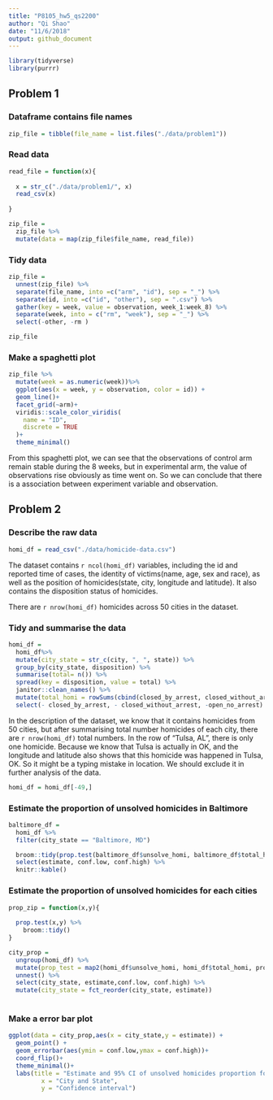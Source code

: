 ```yaml
---
title: "P8105_hw5_qs2200"
author: "Qi Shao"
date: "11/6/2018"
output: github_document
---
```


```r
library(tidyverse)
library(purrr)
```

## Problem 1

### Dataframe contains file names
```r
zip_file = tibble(file_name = list.files("./data/problem1"))
```

### Read data
```r
read_file = function(x){
  
  x = str_c("./data/problem1/", x)
  read_csv(x)
  
}

zip_file = 
  zip_file %>%
  mutate(data = map(zip_file$file_name, read_file))
```

### Tidy data
```r
zip_file = 
  unnest(zip_file) %>%
  separate(file_name, into =c("arm", "id"), sep = "_") %>%
  separate(id, into =c("id", "other"), sep = ".csv") %>%
  gather(key = week, value = observation, week_1:week_8) %>%
  separate(week, into = c("rm", "week"), sep = "_") %>%
  select(-other, -rm )

zip_file
```

### Make a spaghetti plot
```r
zip_file %>%
  mutate(week = as.numeric(week))%>%
  ggplot(aes(x = week, y = observation, color = id)) +
  geom_line()+
  facet_grid(~arm)+
  viridis::scale_color_viridis(
    name = "ID", 
    discrete = TRUE
  )+
  theme_minimal() 
```

From this spaghetti plot, we can see that the observations of control arm remain stable during the 8 weeks, but in experimental arm, the value of observations rise obviously as time went on. So we can conclude that there is a association between experiment variable and observation.

## Problem 2

### Describe the raw data
```r
homi_df = read_csv("./data/homicide-data.csv") 
```

The dataset contains `r ncol(homi_df)` variables, including the id and reported time of cases, the identity of victims(name, age, sex and race), as well as the position of homicides(state, city, longitude and latitude). It also contains the disposition status of homicides.

There are `r nrow(homi_df)` homicides across 50 cities in the dataset.

### Tidy and summarise the data
```r
homi_df = 
  homi_df%>%
  mutate(city_state = str_c(city, ", ", state)) %>%
  group_by(city_state, disposition) %>%
  summarise(total= n()) %>%
  spread(key = disposition, value = total) %>%
  janitor::clean_names() %>%
  mutate(total_homi = rowSums(cbind(closed_by_arrest, closed_without_arrest, open_no_arrest), na.rm = T), unsolve_homi = rowSums(cbind(closed_without_arrest, open_no_arrest), na.rm = T)) %>%
  select(- closed_by_arrest, - closed_without_arrest, -open_no_arrest)
```

In the description of the dataset, we know that it contains homicides from 50 cities, but after summarising total number homicides of each city, there are `r nrow(homi_df)` total numbers. In the row of "Tulsa, AL", there is only one homicide. Because we know that Tulsa is actually in OK, and the longitude and latitude also shows that this homicide was happened in Tulsa, OK. So it might be a typing mistake in location. We should exclude it in further analysis of the data.

```r
homi_df = homi_df[-49,]
```
### Estimate the proportion of unsolved homicides in Baltimore
```r
baltimore_df = 
  homi_df %>%
  filter(city_state == "Baltimore, MD")

  broom::tidy(prop.test(baltimore_df$unsolve_homi, baltimore_df$total_homi)) %>%
  select(estimate, conf.low, conf.high) %>%
  knitr::kable()
```

### Estimate the proportion of unsolved homicides for each cities
```r
prop_zip = function(x,y){
  
  prop.test(x,y) %>%
    broom::tidy()
}

city_prop =
  ungroup(homi_df) %>%
  mutate(prop_test = map2(homi_df$unsolve_homi, homi_df$total_homi, prop_zip))%>%
  unnest() %>%
  select(city_state, estimate,conf.low, conf.high) %>%
  mutate(city_state = fct_reorder(city_state, estimate))
  
```

### Make a error bar plot
```r
ggplot(data = city_prop,aes(x = city_state,y = estimate)) + 
  geom_point() +
  geom_errorbar(aes(ymin = conf.low,ymax = conf.high))+
  coord_flip()+
  theme_minimal()+
  labs(title = "Estimate and 95% CI of unsolved homicides proportion for each city", 
         x = "City and State", 
         y = "Confidence interval") 
```
